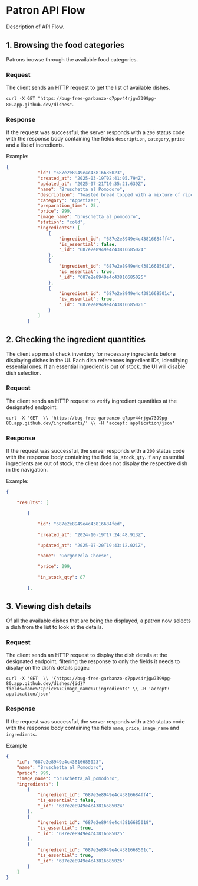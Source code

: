 # Patron API Flow

Description of API Flow.

## 1. Browsing the food categories

Patrons browse through the available food categories.

### Request

The client sends an HTTP request to get the list of available dishes.

`curl -X GET "https://bug-free-garbanzo-q7ppv44rjgw7399pg-80.app.github.dev/dishes"`.

### Response

If the request was successful, the server responds with a `200` status code with the response body containing the fields `description`, `category`, `price` and a list of incredients.

Example:

```JSON
{
            "id": "687e2e8949e4c43816685023",
            "created_at": "2025-03-19T02:41:05.794Z",
            "updated_at": "2025-07-21T10:35:21.639Z",
            "name": "Bruschetta al Pomodoro",
            "description": "Toasted bread topped with a mixture of ripe tomatoes, garlic, basil, and olive oil.",
            "category": "Appetizer",
            "preparation_time": 25,
            "price": 999,
            "image_name": "bruschetta_al_pomodoro",
            "station": "cold",
            "ingredients": [
                {
                    "ingredient_id": "687e2e8949e4c43816684ff4",
                    "is_essential": false,
                    "_id": "687e2e8949e4c43816685024"
                },
                {
                    "ingredient_id": "687e2e8949e4c43816685018",
                    "is_essential": true,
                    "_id": "687e2e8949e4c43816685025"
                },
                {
                    "ingredient_id": "687e2e8949e4c4381668501c",
                    "is_essential": true,
                    "_id": "687e2e8949e4c43816685026"
                }
            ]
        }
```

## 2. Checking the ingredient quantities

The client app must check inventory for necessary ingredients before displaying dishes in the UI. Each dish references ingredient IDs, identifying essential ones. If an essential ingredient is out of stock, the UI will disable dish selection.

### Request

The client sends an HTTP request to verify ingredient quantities at the designated endpoint:

`curl -X 'GET' \\
'https://bug-free-garbanzo-q7ppv44rjgw7399pg-80.app.github.dev/ingredients/' \\
-H 'accept: application/json'`

### Response

If the request was successful, the server responds with a `200` status code with the response body containing the field `in_stock_qty`. If any essential ingredients are out of stock, the client does not display the respective dish in the navigation.

Example:

```json
{

    "results": [

        {

            "id": "687e2e8949e4c43816684fed",

            "created_at": "2024-10-19T17:24:48.913Z",

            "updated_at": "2025-07-20T19:43:12.021Z",

            "name": "Gorgonzola Cheese",

            "price": 299,

            "in_stock_qty": 87

        },
```

## 3. Viewing dish details

Of all the available dishes that are being the displayed, a patron now selects a dish from the list to look at the details.

### Request

The client sends an HTTP request to display the dish details at the designated endpoint, filtering the response to only the fields it needs to display on the dish’s details page.:

`curl -X 'GET' \\
'{https://bug-free-garbanzo-q7ppv44rjgw7399pg-80.app.github.dev/dishes/{id}?fields=name%7Cprice%7Cimage_name%7Cingredients' \\
-H 'accept: application/json'`

### Response

If the request was successful, the server responds with a `200` status code with the response body containing the fiels `name`, `price`, `image_name` and `ingredients`.

Example

```json
{
    "id": "687e2e8949e4c43816685023",
    "name": "Bruschetta al Pomodoro",
    "price": 999,
    "image_name": "bruschetta_al_pomodoro",
    "ingredients": [
        {
            "ingredient_id": "687e2e8949e4c43816684ff4",
            "is_essential": false,
            "_id": "687e2e8949e4c43816685024"
        },
        {
            "ingredient_id": "687e2e8949e4c43816685018",
            "is_essential": true,
            "_id": "687e2e8949e4c43816685025"
        },
        {
            "ingredient_id": "687e2e8949e4c4381668501c",
            "is_essential": true,
            "_id": "687e2e8949e4c43816685026"
        }
    ]
}
```